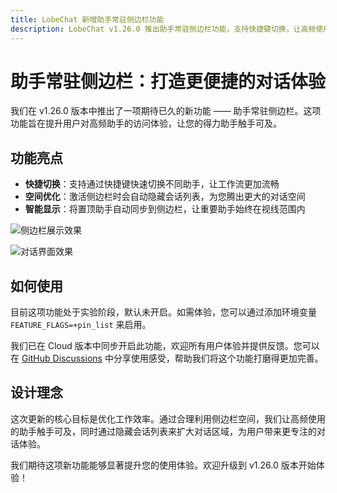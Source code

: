 ```yaml
---
title: LobeChat 新增助手常驻侧边栏功能
description: LobeChat v1.26.0 推出助手常驻侧边栏功能，支持快捷键切换，让高频使用的助手触手可及，大幅提升使用效率。
---
```


# 助手常驻侧边栏：打造更便捷的对话体验

我们在 v1.26.0 版本中推出了一项期待已久的新功能 —— 助手常驻侧边栏。这项功能旨在提升用户对高频助手的访问体验，让您的得力助手触手可及。

## 功能亮点

- **快捷切换**：支持通过快捷键快速切换不同助手，让工作流更加流畅
- **空间优化**：激活侧边栏时会自动隐藏会话列表，为您腾出更大的对话空间
- **智能显示**：将置顶助手自动同步到侧边栏，让重要助手始终在视线范围内

![侧边栏展示效果](https://github.com/user-attachments/assets/6935e155-4a1d-4ab7-a61a-2b813d65bb7b)

![对话界面效果](https://github.com/user-attachments/assets/c68e88e4-cf2e-4122-82bc-89ba193b1eb4)

## 如何使用

目前这项功能处于实验阶段，默认未开启。如需体验，您可以通过添加环境变量 `FEATURE_FLAGS=+pin_list` 来启用。

我们已在 Cloud 版本中同步开启此功能，欢迎所有用户体验并提供反馈。您可以在 [GitHub Discussions](https://github.com/lobehub/lobe-chat/discussions/4515) 中分享使用感受，帮助我们将这个功能打磨得更加完善。

## 设计理念

这次更新的核心目标是优化工作效率。通过合理利用侧边栏空间，我们让高频使用的助手触手可及，同时通过隐藏会话列表来扩大对话区域，为用户带来更专注的对话体验。

我们期待这项新功能能够显著提升您的使用体验。欢迎升级到 v1.26.0 版本开始体验！
